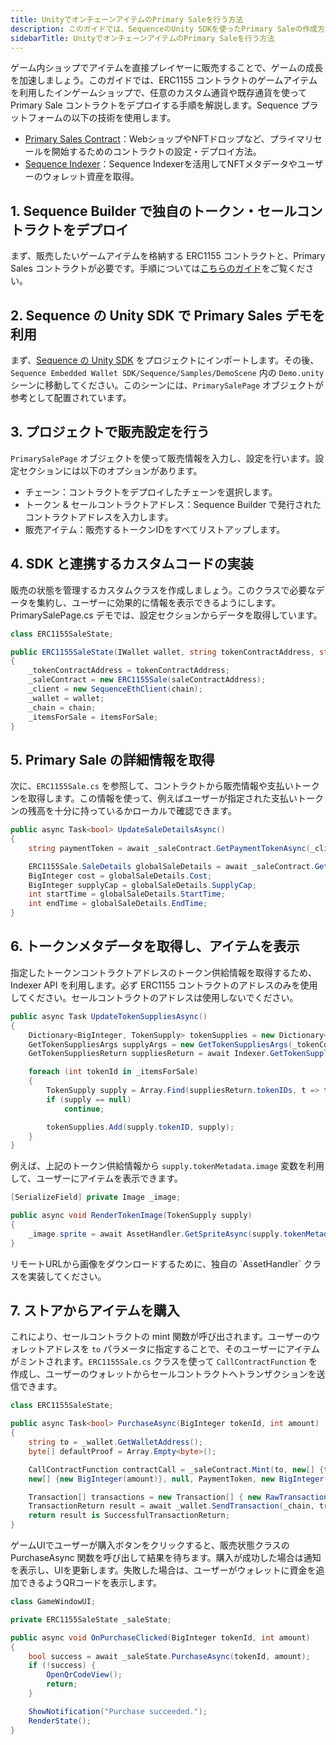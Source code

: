 ```yaml
---
title: UnityでオンチェーンアイテムのPrimary Saleを行う方法
description: このガイドでは、SequenceのUnity SDKを使ったPrimary Saleの作成方法を説明します。
sidebarTitle: UnityでオンチェーンアイテムのPrimary Saleを行う方法
---
```


ゲーム内ショップでアイテムを直接プレイヤーに販売することで、ゲームの成長を加速しましょう。このガイドでは、ERC1155 コントラクトのゲームアイテムを利用したインゲームショップで、任意のカスタム通貨や既存通貨を使って Primary Sale コントラクトをデプロイする手順を解説します。Sequence プラットフォームの以下の技術を使用します。
- [Primary Sales Contract](/solutions/builder/contracts/deploy-primary-sales-contract/)：WebショップやNFTドロップなど、プライマリセールを開始するためのコントラクトの設定・デプロイ方法。
- [Sequence Indexer](/solutions/indexer/overview)：Sequence Indexerを活用してNFTメタデータやユーザーのウォレット資産を取得。

## 1. Sequence Builder で独自のトークン・セールコントラクトをデプロイ
まず、販売したいゲームアイテムを格納する ERC1155 コントラクトと、Primary Sales コントラクトが必要です。手順については[こちらのガイド](/solutions/builder/contracts/deploy-primary-sales-contract)をご覧ください。

## 2. Sequence の Unity SDK で Primary Sales デモを利用
まず、[Sequence の Unity SDK](https://github.com/0xsequence/sequence-unity/releases) をプロジェクトにインポートします。その後、`Sequence Embedded Wallet SDK/Sequence/Samples/DemoScene` 内の `Demo.unity` シーンに移動してください。このシーンには、`PrimarySalePage` オブジェクトが参考として配置されています。

## 3. プロジェクトで販売設定を行う
`PrimarySalePage` オブジェクトを使って販売情報を入力し、設定を行います。設定セクションには以下のオプションがあります。
- チェーン：コントラクトをデプロイしたチェーンを選択します。
- トークン & セールコントラクトアドレス：Sequence Builder で発行されたコントラクトアドレスを入力します。
- 販売アイテム：販売するトークンIDをすべてリストアップします。

## 4. SDK と連携するカスタムコードの実装
販売の状態を管理するカスタムクラスを作成しましょう。このクラスで必要なデータを集約し、ユーザーに効果的に情報を表示できるようにします。PrimarySalePage.cs デモでは、設定セクションからデータを取得しています。

```csharp
class ERC1155SaleState;

public ERC1155SaleState(IWallet wallet, string tokenContractAddress, string saleContractAddress, Chain chain, int[] itemsForSale)
{
    _tokenContractAddress = tokenContractAddress;
    _saleContract = new ERC1155Sale(saleContractAddress);
    _client = new SequenceEthClient(chain);
    _wallet = wallet;
    _chain = chain;
    _itemsForSale = itemsForSale;
}
```

## 5. Primary Sale の詳細情報を取得
次に、`ERC1155Sale.cs` を参照して、コントラクトから販売情報や支払いトークンを取得します。この情報を使って、例えばユーザーが指定された支払いトークンの残高を十分に持っているかローカルで確認できます。

```csharp
public async Task<bool> UpdateSaleDetailsAsync()
{
    string paymentToken = await _saleContract.GetPaymentTokenAsync(_client);

    ERC1155Sale.SaleDetails globalSaleDetails = await _saleContract.GetGlobalSaleDetailsAsync(_client);
    BigInteger cost = globalSaleDetails.Cost;
    BigInteger supplyCap = globalSaleDetails.SupplyCap;
    int startTime = globalSaleDetails.StartTime;
    int endTime = globalSaleDetails.EndTime;
}
```

## 6. トークンメタデータを取得し、アイテムを表示
指定したトークンコントラクトアドレスのトークン供給情報を取得するため、Indexer API を利用します。必ず ERC1155 コントラクトのアドレスのみを使用してください。セールコントラクトのアドレスは使用しないでください。

```csharp
public async Task UpdateTokenSuppliesAsync()
{
    Dictionary<BigInteger, TokenSupply> tokenSupplies = new Dictionary<BigInteger, TokenSupply>();
    GetTokenSuppliesArgs supplyArgs = new GetTokenSuppliesArgs(_tokenContractAddress, true);
    GetTokenSuppliesReturn suppliesReturn = await Indexer.GetTokenSupplies((int) _chain, supplyArgs);

    foreach (int tokenId in _itemsForSale)
    {
        TokenSupply supply = Array.Find(suppliesReturn.tokenIDs, t => t.tokenID == tokenId);
        if (supply == null)
            continue;

        tokenSupplies.Add(supply.tokenID, supply);
    }
}
```

例えば、上記のトークン供給情報から `supply.tokenMetadata.image` 変数を利用して、ユーザーにアイテムを表示できます。

```csharp
[SerializeField] private Image _image;

public async void RenderTokenImage(TokenSupply supply)
{
    _image.sprite = await AssetHandler.GetSpriteAsync(supply.tokenMetadata.image);
}
```

<Warning>
  リモートURLから画像をダウンロードするために、独自の `AssetHandler` クラスを実装してください。
</Warning>

## 7. ストアからアイテムを購入
これにより、セールコントラクトの mint 関数が呼び出されます。ユーザーのウォレットアドレスを `to` パラメータに指定することで、そのユーザーにアイテムがミントされます。`ERC1155Sale.cs` クラスを使って `CallContractFunction` を作成し、ユーザーのウォレットからセールコントラクトへトランザクションを送信できます。

```csharp
class ERC1155SaleState;

public async Task<bool> PurchaseAsync(BigInteger tokenId, int amount)
{
    string to = _wallet.GetWalletAddress();
    byte[] defaultProof = Array.Empty<byte>();

    CallContractFunction contractCall = _saleContract.Mint(to, new[] {tokenId},
    new[] {new BigInteger(amount)}, null, PaymentToken, new BigInteger(1), defaultProof);

    Transaction[] transactions = new Transaction[] { new RawTransaction(contractCall) };
    TransactionReturn result = await _wallet.SendTransaction(_chain, transactions);
    return result is SuccessfulTransactionReturn;
}
```

ゲームUIでユーザーが購入ボタンをクリックすると、販売状態クラスの PurchaseAsync 関数を呼び出して結果を待ちます。購入が成功した場合は通知を表示し、UIを更新します。失敗した場合は、ユーザーがウォレットに資金を追加できるようQRコードを表示します。

```csharp
class GameWindowUI;

private ERC1155SaleState _saleState;

public async void OnPurchaseClicked(BigInteger tokenId, int amount)
{
    bool success = await _saleState.PurchaseAsync(tokenId, amount);
    if (!success) {
        OpenQrCodeView();
        return;
    }

    ShowNotification("Purchase succeeded.");
    RenderState();
}
```